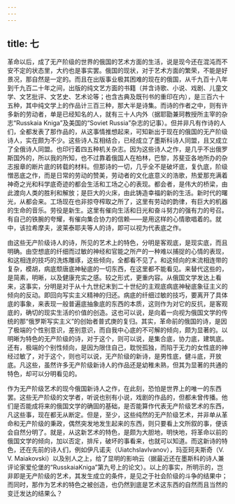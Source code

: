 ```yaml
---
---
---
```

title: 七
---



革命以后，成了无产阶级的世界的俄国的艺术方面的生活，说是现今还在混沌而不安不定的状态里，大约也是事实罢。俄国的现状，对于艺术方面的繁荣，不能是好景况，那自然是一定的。而且在出版事业极其困难的现在的俄国，从千九百十八年到千九百二十年之间，出版的纯文艺方面的书籍（并含诗歌、小说、戏剧、儿童文学、文艺批评、文艺史、艺术论等；也含古典及既刊书的重印在内），是三百六十五种，其中纯文学上的作品计三百三种，那大半是诗集。而诗的作者之中，则有许多新的劳动者，单是已经知名的人，就有三十人内外（据耶勖兼珂教授所主宰的杂志“Russkaia Kniga”及美国的“Soviet Russia”杂志的记事）。但并非凡有作诗的人们，全都发表了那作品的，从这事情推想起来，可知新出于现在的俄国的无产阶级诗人，实在颇为不少。这些诗人互相结合，已经成立了墨斯科诗人同盟，且又成立了全俄诗人同盟。也印行着四五种机关杂志。因为这些诗人之作，是几乎不出俄罗斯国外的，所以我的所知，也不过靠着俄国人在柏林，巴黎，苏斐亚各地所办的杂志报章的断片底的转载的材料。但那诗的一切，几乎全不是破坏底，复仇底，阶级憎恶底之作，而是日常的劳动的赞美，劳动者的文化底意义的浩歌，热爱那充满着神奇之光和科学底奇迹的都会生活和工场之心的表现。都会者，是伟大的桥梁，由此渡向人类的胜利和解放；是巨大的火床，由此铸造幸福的新的生活。新时代的曙光，从都会来。工场现在也非掠夺榨取之所了，这里有劳动的韵律，有巨大的机器的生命的音乐。劳役是新生。这里有催向生活和日光和奋斗努力的强有力的号召。有自己的铁腕的夸耀，有催向集合协力的信赖——是用这样的心情歌唱着的。就中，该拉希摩夫，波莱泰耶夫等人的诗，即可以视为代表底之作。

由这些无产阶级诗人的诗，所见的艺术上的特色，分明是客观底，是现实底，而且明确。由空想底的纤细而过敏的神经和官能之所产的一种难以捕捉的心情的表现，和这相连的技巧的洗炼雕琢，这些倾向，全都看不见了。和这倾向的末流相连带的复杂，模胡，病底颓唐底神秘底的一切东西，在这里都不能看见。来替代这些的，是简素，明晰，以及健康充实之感。较之形式，更重内容。从俄国文学发达上看来，这事实，分明是对于从十九世纪末到二十世纪的主观底病底神秘底象征主义的倾向的反动。即回向写实主义精神的归还。病底的纤细过敏的技巧，要离开了具体底的事象，来表现一般普遍底抽象底的东西的本质，这则作为对它的反抗，是客观底的，确切的现实生活的价值的创造。这也可以说，是向着一向视为俄国文学的传统的那“俄罗斯写实主义”的创始者普式庚的复归。其实，革命前的俄国的诗，是因了极端的个性别意识，差别意识，而自我中心底的不可解的倾向，颇为显著的。以明晰为特色的无产阶级的诗，对于这个，则可以说，是集合底，协力底，建筑底。还有，极端的个别性倾向，是因为限住自己，耽悦孤独，而陷于无力的女性底的神经过敏了，对于这个，则也可以说，无产阶级的新诗，是男性底，健斗底，开放底。凡这些，虽然许多无产阶级新诗人的作品还是幼稚未熟，但其为显著的共通的特色，却可以分明看见的。

作为无产阶级艺术的现今俄国新诗人之作，在此刻，恐怕是世界上的唯一的东西罢。这些无产阶级的文学者，听说也别有小说，戏剧的作品的，但都未曾传播。他们是否能成将来的俄国文学的确固的基础，是否能算作代表无产阶级艺术的东西，凡这些事，现在都无从断定。但是，至少，这些纯然的无产阶级艺术，并非单从革命和无产阶级的秉政，偶然突发地发生起来的东西，则只要看上文所叙的事，便该会自然分明了。就是，从这新艺术的特色，是颇为大胆地，明快地，将革命以前的俄国文学的倾向，加以否定，排斥，破坏的事看来，也就可以知道。而这新诗的特色，还在先前的诗人们，例如伊凡诺夫（UiatchslavIvanov），玛亚珂夫斯奇（V. V. Maiakovski）以及别人之上，给了显明的影响云（据最近还在墨斯科的诗人兼评论家爱伦堡的“RusskaiaKniga”第九号上的论文）。以上的事实，所明示的，岂非即是无产阶级的艺术，其发生成立的条件，是见之于社会阶级的斗争的结果中；而同时，那作为艺术的特色之被创造，也仍然到底是艺术这东西的自然而且当然的变迁发达的结果么？